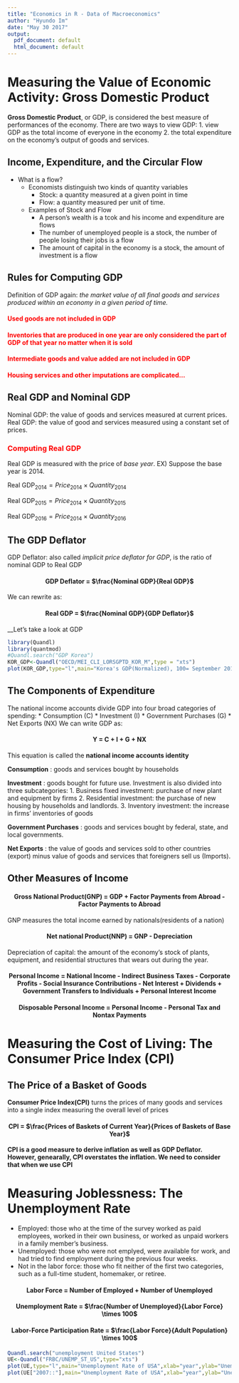 ---
title: "Economics in R - Data of Macroeconomics"
author: "Hyundo Im"
date: "May 30 2017"
output:
  pdf_document: default
  html_document: default
---

# Measuring the Value of Economic Activity: Gross Domestic Product

__Gross Domestic Product__, or GDP, is considered the best measure of performances of the economy.
There are two ways to view GDP:
  1. view GDP as the total income of everyone in the economy
  2. the total expenditure on the economy's output of goods and services.

## Income, Expenditure, and the Circular Flow
* What is a flow?
  + Economists distinguish two kinds of quantity variables
    + Stock: a quantity measured at a given point in time
    + Flow: a quantity measured per unit of time.
  + Examples of Stock and Flow
    + A person's wealth is a tcok and his income and expenditure are flows
    + The number of unemployed people is a stock, the number of people losing their jobs is a flow
    + The amount of capital in the economy is a stock, the amount of investment is a flow

## Rules for Computing GDP
Definition of GDP again: _the market value of all final goods and services produced within an economy in a given period of time._

#### <span style = "color:red"> Used goods are not included in GDP </span>

#### <span style = "color:red"> Inventories that are produced in one year are only considered the part of GDP of that year no matter when it is sold </span>

#### <span style = "color:red"> Intermediate goods and value added are not included in GDP </span>

#### <span style = "color:red"> Housing services and other imputations are complicated... </span>

## Real GDP and Nominal GDP
Nominal GDP: the value of goods and services measured at current prices.
Real GDP: the value of good and services measured using a constant set of prices.

### <span style = "color:red"> Computing Real GDP </span>
Real GDP is measured with the price of _base year_.
EX) Suppose the base year is 2014.

Real GDP$_{2014} = Price_{2014} \times Quantity_{2014}$

Real GDP$_{2015} = Price_{2014} \times Quantity_{2015}$

Real GDP$_{2016} = Price_{2014} \times Quantity_{2016}$

## The GDP Deflator
GDP Deflator: also called _implicit price deflator for GDP_, is the ratio of nominal GDP to Real GDP

<center><h4> GDP Deflator = $\frac{Nominal GDP}{Real GDP}$ </h4></center>

We can rewrite as:
<center><h4> Real GDP = $\frac{Nominal GDP}{GDP Deflator}$ </h4></center>

__Let's take a look at GDP
```{r message=FALSE}
library(Quandl)
library(quantmod)
#Quandl.search("GDP Korea")
KOR_GDP<-Quandl("OECD/MEI_CLI_LORSGPTD_KOR_M",type = "xts")
plot(KOR_GDP,type="l",main="Korea's GDP(Normalized), 100= September 2010")
```

## The Components of Expenditure
The national income accounts divide GDP into four broad categories of spending:
* Consumption (C)
* Investment (I)
* Government Purchases (G)
* Net Exports (NX)
We can write GDP as:
<center><h4> Y = C + I + G + NX </h4></center>

This equation is called the __national income accounts identity__

__Consumption__ : goods and services bought by households

__Investment__ : goods bought for future use. Investment is also divided into three subcategories:
  1. Business fixed investment: purchase of new plant and equipment by firms
  2. Residential investment: the purchase of new housing by households and landlords.
  3. Inventory investment: the increase in firms' inventories of goods
  
__Government Purchases__ : goods and services bought by federal, state, and local governments.

__Net Exports__ : the value of goods and services sold to other countries (export) minus value of goods and services that foreigners sell us (Imports).

## Other Measures of Income

<center><h4>Gross National Product(GNP) = GDP + Factor Payments from Abroad - Factor Payments to Abroad</h4></center>

GNP measures the total income earned by nationals(residents of a nation)

<center><h4>Net national Product(NNP) = GNP - Depreciation </h4></center>

Depreciation of capital: the amount of the economy's stock of plants, equipment, and residential structures that wears out during the year.

<center><h4>Personal Income = National Income - Indirect Business Taxes - Corporate Profits - Social Insurance Contributions - Net Interest 
+ Dividends + Government Transfers to Individuals + Personal Interest Income </h4></center>

<center><h4> Disposable Personal Income = Personal Income - Personal Tax and Nontax Payments </h4></center>


# Measuring the Cost of Living: The Consumer Price Index (CPI)

## The Price of a Basket of Goods
__Consumer Price Index(CPI)__ turns the prices of many goods and services into a single index measuring the overall level of prices

<center><h4> CPI = $\frac{Prices of Baskets of Current Year}{Prices of Baskets of Base Year}$ </h4></center>

__CPI is a good measure to derive inflation as well as GDP Deflator. However, genearally, CPI overstates the inflation. We need to consider that when we use CPI__

# Measuring Joblessness: The Unemployment Rate
* Employed: those who at the time of the survey worked as paid employees, worked in their own business, or worked as unpaid workers in a family member's business.
* Unemployed: those who were not emplyed, were available for work, and had tried to find employment during the previous four weeks.
* Not in the labor force: those who fit neither of the first two categories, such as a full-time student, homemaker, or retiree.

<center><h4> Labor Force = Number of Employed + Number of Unemployed </h4></center>

<center><h4> Unemployment Rate = $\frac{Number of Unemployed}{Labor Force} \times 100$ </h4></center>

<center><h4> Labor-Force Participation Rate = $\frac{Labor Force}{Adult Population} \times 100$ </h4></center>

```{r}
Quandl.search("unemployment United States")
UE<-Quandl("FRBC/UNEMP_ST_US",type="xts")
plot(UE,type="l",main="Unemployment Rate of USA",xlab="year",ylab="Unemployment Rate")
plot(UE["2007::"],main="Unemployment Rate of USA",xlab="year",ylab="Unemployment Rate")
```